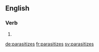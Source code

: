 ==English==

===Verb===
{{head|en|verb form}}

# {{en-third-person singular of|parasitize}}

[[de:parasitizes]]
[[fr:parasitizes]]
[[sv:parasitizes]]